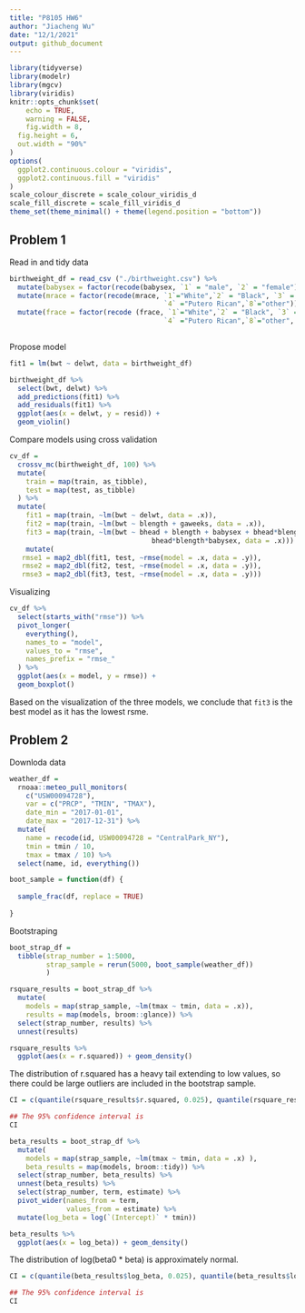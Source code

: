 ```yaml
---
title: "P8105 HW6"
author: "Jiacheng Wu"
date: "12/1/2021"
output: github_document
---
```


```r
library(tidyverse)
library(modelr)
library(mgcv)
library(viridis)
knitr::opts_chunk$set(
	echo = TRUE,
	warning = FALSE,
	fig.width = 8, 
  fig.height = 6,
  out.width = "90%"
)
options(
  ggplot2.continuous.colour = "viridis",
  ggplot2.continuous.fill = "viridis"
)
scale_colour_discrete = scale_colour_viridis_d
scale_fill_discrete = scale_fill_viridis_d
theme_set(theme_minimal() + theme(legend.position = "bottom"))
```

## Problem 1

Read in and tidy data

```r
birthweight_df = read_csv ("./birthweight.csv") %>% 
  mutate(babysex = factor(recode(babysex, `1` = "male", `2` = "female"))) %>% 
  mutate(mrace = factor(recode(mrace, `1`="White",`2` = "Black", `3` = "Asian", 
                                      `4` ="Putero Rican",`8`="other"))) %>% 
  mutate(frace = factor(recode (frace, `1`="White",`2` = "Black", `3` = "Asian", 
                                      `4` ="Putero Rican",`8`="other", `9` = "Unknown"))) 
  
```

Propose model

```r
fit1 = lm(bwt ~ delwt, data = birthweight_df)
```

```r
birthweight_df %>% 
  select(bwt, delwt) %>% 
  add_predictions(fit1) %>% 
  add_residuals(fit1) %>% 
  ggplot(aes(x = delwt, y = resid)) +
  geom_violin()
```

Compare models using cross validation

```r
cv_df = 
  crossv_mc(birthweight_df, 100) %>% 
  mutate(
    train = map(train, as_tibble),
    test = map(test, as_tibble)
  ) %>% 
  mutate(
    fit1 = map(train, ~lm(bwt ~ delwt, data = .x)),
    fit2 = map(train, ~lm(bwt ~ blength + gaweeks, data = .x)),
    fit3 = map(train, ~lm(bwt ~ bhead + blength + babysex + bhead*blength + bhead*babysex + blength*babysex + 
                                   bhead*blength*babysex, data = .x))) %>% 
    mutate(
   rmse1 = map2_dbl(fit1, test, ~rmse(model = .x, data = .y)),
   rmse2 = map2_dbl(fit2, test, ~rmse(model = .x, data = .y)),
   rmse3 = map2_dbl(fit3, test, ~rmse(model = .x, data = .y)))
```

Visualizing

```r
cv_df %>% 
  select(starts_with("rmse")) %>% 
  pivot_longer(
    everything(),
    names_to = "model", 
    values_to = "rmse",
    names_prefix = "rmse_"
  ) %>% 
  ggplot(aes(x = model, y = rmse)) +
  geom_boxplot()
```

Based on the visualization of the three models, we conclude that `fit3` is the best model as it has the lowest rsme. 



## Problem 2

Downloda data

```r
weather_df = 
  rnoaa::meteo_pull_monitors(
    c("USW00094728"),
    var = c("PRCP", "TMIN", "TMAX"), 
    date_min = "2017-01-01",
    date_max = "2017-12-31") %>%
  mutate(
    name = recode(id, USW00094728 = "CentralPark_NY"),
    tmin = tmin / 10,
    tmax = tmax / 10) %>%
  select(name, id, everything())
```

```r
boot_sample = function(df) {
  
  sample_frac(df, replace = TRUE)
  
}
```



Bootstraping

```r
boot_strap_df = 
  tibble(strap_number = 1:5000,
         strap_sample = rerun(5000, boot_sample(weather_df))
         )
```

```r
rsquare_results = boot_strap_df %>% 
  mutate(
    models = map(strap_sample, ~lm(tmax ~ tmin, data = .x)),
    results = map(models, broom::glance)) %>% 
  select(strap_number, results) %>% 
  unnest(results)

rsquare_results %>% 
  ggplot(aes(x = r.squared)) + geom_density()
```

The distribution of r.squared has a heavy tail extending to low values, so there could be large outliers are included in the bootstrap sample.


```r
CI = c(quantile(rsquare_results$r.squared, 0.025), quantile(rsquare_results$r.squared, 0.975))

## The 95% confidence interval is 
CI
```


```r
beta_results = boot_strap_df %>% 
  mutate(
    models = map(strap_sample, ~lm(tmax ~ tmin, data = .x) ),
    beta_results = map(models, broom::tidy)) %>% 
  select(strap_number, beta_results) %>% 
  unnest(beta_results) %>% 
  select(strap_number, term, estimate) %>% 
  pivot_wider(names_from = term,
              values_from = estimate) %>% 
  mutate(log_beta = log(`(Intercept)` * tmin))

beta_results %>% 
  ggplot(aes(x = log_beta)) + geom_density()
```

The distribution of log(beta0 * beta) is approximately normal. 

```r
CI = c(quantile(beta_results$log_beta, 0.025), quantile(beta_results$log_beta, 0.975))

## The 95% confidence interval is 
CI
```

